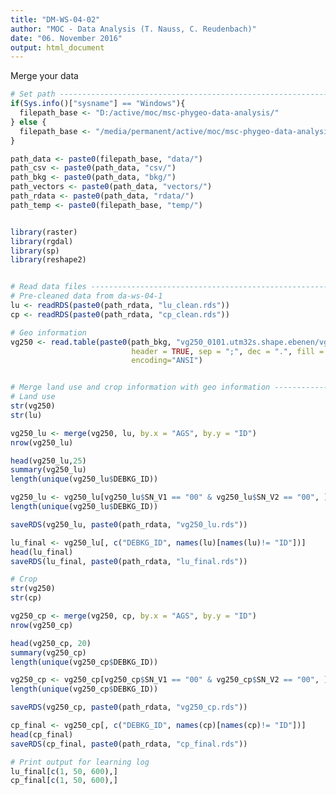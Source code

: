 ```yaml
---
title: "DM-WS-04-02"
author: "MOC - Data Analysis (T. Nauss, C. Reudenbach)"
date: "06. November 2016"
output: html_document
---
```


Merge your data
```r
# Set path ---------------------------------------------------------------------
if(Sys.info()["sysname"] == "Windows"){
  filepath_base <- "D:/active/moc/msc-phygeo-data-analysis/"
} else {
  filepath_base <- "/media/permanent/active/moc/msc-phygeo-data-analysis/"
}

path_data <- paste0(filepath_base, "data/")
path_csv <- paste0(path_data, "csv/")
path_bkg <- paste0(path_data, "bkg/")
path_vectors <- paste0(path_data, "vectors/")
path_rdata <- paste0(path_data, "rdata/")
path_temp <- paste0(filepath_base, "temp/")


library(raster)
library(rgdal)
library(sp)
library(reshape2)


# Read data files --------------------------------------------------------------
# Pre-cleaned data from da-ws-04-1
lu <- readRDS(paste0(path_rdata, "lu_clean.rds"))
cp <- readRDS(paste0(path_rdata, "cp_clean.rds"))

# Geo information
vg250 <- read.table(paste0(path_bkg, "vg250_0101.utm32s.shape.ebenen/vg250_ebenen/struktur_und_attribute_vg250.csv"),
                           header = TRUE, sep = ";", dec = ".", fill = TRUE,
                           encoding="ANSI")


# Merge land use and crop information with geo information ---------------------
# Land use
str(vg250)
str(lu)

vg250_lu <- merge(vg250, lu, by.x = "AGS", by.y = "ID")
nrow(vg250_lu)

head(vg250_lu,25)
summary(vg250_lu)
length(unique(vg250_lu$DEBKG_ID))

vg250_lu <- vg250_lu[vg250_lu$SN_V1 == "00" & vg250_lu$SN_V2 == "00", ]
length(unique(vg250_lu$DEBKG_ID))

saveRDS(vg250_lu, paste0(path_rdata, "vg250_lu.rds"))

lu_final <- vg250_lu[, c("DEBKG_ID", names(lu)[names(lu)!= "ID"])]
head(lu_final)
saveRDS(lu_final, paste0(path_rdata, "lu_final.rds"))

# Crop
str(vg250)
str(cp)

vg250_cp <- merge(vg250, cp, by.x = "AGS", by.y = "ID")
nrow(vg250_cp)

head(vg250_cp, 20)
summary(vg250_cp)
length(unique(vg250_cp$DEBKG_ID))

vg250_cp <- vg250_cp[vg250_cp$SN_V1 == "00" & vg250_cp$SN_V2 == "00", ]
length(unique(vg250_cp$DEBKG_ID))

saveRDS(vg250_cp, paste0(path_rdata, "vg250_cp.rds"))

cp_final <- vg250_cp[, c("DEBKG_ID", names(cp)[names(cp)!= "ID"])]
head(cp_final)
saveRDS(cp_final, paste0(path_rdata, "cp_final.rds"))

# Print output for learning log
lu_final[c(1, 50, 600),]
cp_final[c(1, 50, 600),]
```

